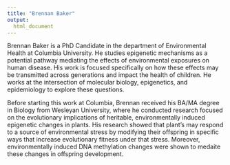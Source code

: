 ```yaml
---
title: "Brennan Baker"
output:
  html_document
---
```


Brennan Baker is a PhD Candidate in the department of Environmental Health at Columbia University. He studies epigenetic mechanisms as a potential pathway mediating the effects of environmental exposures on human disease. His work is focused specifically on how these effects may be transmitted across generations and impact the health of children. He works at the intersection of molecular biology, epigenetics, and epidemiology to explore these questions.  


Before starting this work at Columbia, Brennan received his BA/MA degree in Biology from Wesleyan University, where he conducted research focused on the evolutionary implications of heritable, environmentally induced epigenetic changes in plants. His research showed that plant's may respond to a source of environmental stress by modifying their offspring in specific ways that increase evolutionary fitness under that stress. Moreover, environmentally induced DNA methylation changes were shown to medaite these changes in offspring development. 